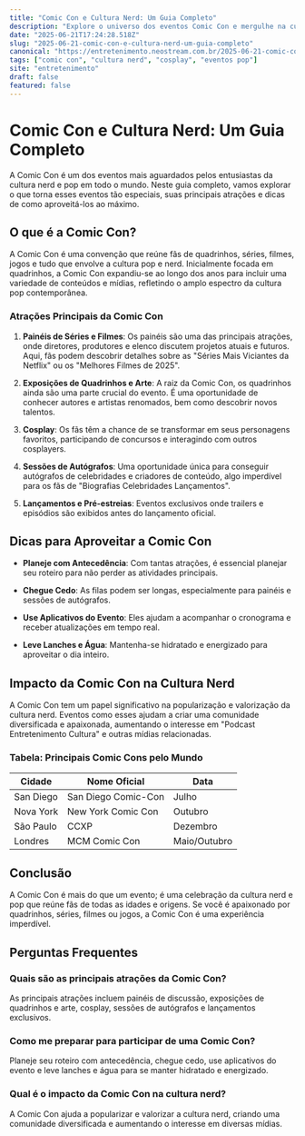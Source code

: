 ```yaml
---
title: "Comic Con e Cultura Nerd: Um Guia Completo"
description: "Explore o universo dos eventos Comic Con e mergulhe na cultura nerd com nosso guia completo."
date: "2025-06-21T17:24:28.518Z"
slug: "2025-06-21-comic-con-e-cultura-nerd-um-guia-completo"
canonical: "https://entretenimento.neostream.com.br/2025-06-21-comic-con-e-cultura-nerd-um-guia-completo"
tags: ["comic con", "cultura nerd", "cosplay", "eventos pop"]
site: "entretenimento"
draft: false
featured: false
---
```


# Comic Con e Cultura Nerd: Um Guia Completo

A Comic Con é um dos eventos mais aguardados pelos entusiastas da cultura nerd e pop em todo o mundo. Neste guia completo, vamos explorar o que torna esses eventos tão especiais, suas principais atrações e dicas de como aproveitá-los ao máximo.

## O que é a Comic Con?

A Comic Con é uma convenção que reúne fãs de quadrinhos, séries, filmes, jogos e tudo que envolve a cultura pop e nerd. Inicialmente focada em quadrinhos, a Comic Con expandiu-se ao longo dos anos para incluir uma variedade de conteúdos e mídias, refletindo o amplo espectro da cultura pop contemporânea.

### Atrações Principais da Comic Con

1. **Painéis de Séries e Filmes**: Os painéis são uma das principais atrações, onde diretores, produtores e elenco discutem projetos atuais e futuros. Aqui, fãs podem descobrir detalhes sobre as "Séries Mais Viciantes da Netflix" ou os "Melhores Filmes de 2025".
   
2. **Exposições de Quadrinhos e Arte**: A raiz da Comic Con, os quadrinhos ainda são uma parte crucial do evento. É uma oportunidade de conhecer autores e artistas renomados, bem como descobrir novos talentos.

3. **Cosplay**: Os fãs têm a chance de se transformar em seus personagens favoritos, participando de concursos e interagindo com outros cosplayers.

4. **Sessões de Autógrafos**: Uma oportunidade única para conseguir autógrafos de celebridades e criadores de conteúdo, algo imperdível para os fãs de "Biografias Celebridades Lançamentos".

5. **Lançamentos e Pré-estreias**: Eventos exclusivos onde trailers e episódios são exibidos antes do lançamento oficial.

## Dicas para Aproveitar a Comic Con

- **Planeje com Antecedência**: Com tantas atrações, é essencial planejar seu roteiro para não perder as atividades principais.

- **Chegue Cedo**: As filas podem ser longas, especialmente para painéis e sessões de autógrafos.

- **Use Aplicativos do Evento**: Eles ajudam a acompanhar o cronograma e receber atualizações em tempo real.

- **Leve Lanches e Água**: Mantenha-se hidratado e energizado para aproveitar o dia inteiro.

## Impacto da Comic Con na Cultura Nerd

A Comic Con tem um papel significativo na popularização e valorização da cultura nerd. Eventos como esses ajudam a criar uma comunidade diversificada e apaixonada, aumentando o interesse em "Podcast Entretenimento Cultura" e outras mídias relacionadas.

### Tabela: Principais Comic Cons pelo Mundo

| Cidade       | Nome Oficial         | Data         |
|--------------|----------------------|--------------|
| San Diego    | San Diego Comic-Con  | Julho        |
| Nova York    | New York Comic Con   | Outubro      |
| São Paulo    | CCXP                 | Dezembro     |
| Londres      | MCM Comic Con        | Maio/Outubro |

## Conclusão

A Comic Con é mais do que um evento; é uma celebração da cultura nerd e pop que reúne fãs de todas as idades e origens. Se você é apaixonado por quadrinhos, séries, filmes ou jogos, a Comic Con é uma experiência imperdível.

## Perguntas Frequentes

### Quais são as principais atrações da Comic Con?
As principais atrações incluem painéis de discussão, exposições de quadrinhos e arte, cosplay, sessões de autógrafos e lançamentos exclusivos.

### Como me preparar para participar de uma Comic Con?
Planeje seu roteiro com antecedência, chegue cedo, use aplicativos do evento e leve lanches e água para se manter hidratado e energizado.

### Qual é o impacto da Comic Con na cultura nerd?
A Comic Con ajuda a popularizar e valorizar a cultura nerd, criando uma comunidade diversificada e aumentando o interesse em diversas mídias.